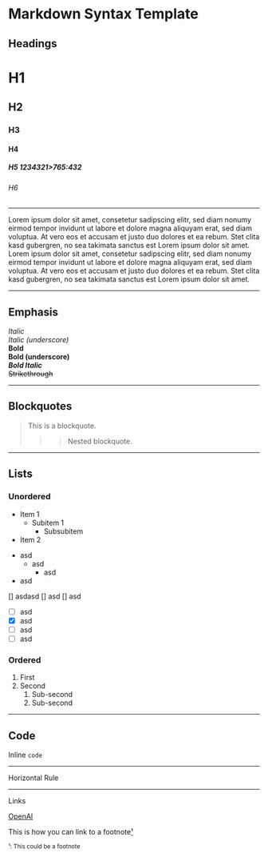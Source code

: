 # Markdown Syntax Template

## Headings

# H1
## H2
### H3
#### H4
##### H5 1234321>765:432
###### H6

---

Lorem ipsum dolor sit amet, consetetur sadipscing elitr, sed diam nonumy eirmod tempor invidunt ut labore et dolore magna aliquyam erat, sed diam voluptua. At vero eos et accusam et justo duo dolores et ea rebum. Stet clita kasd gubergren, no sea takimata sanctus est Lorem ipsum dolor sit amet. Lorem ipsum dolor sit amet, consetetur sadipscing elitr, sed diam nonumy eirmod tempor invidunt ut labore et dolore magna aliquyam erat, sed diam voluptua. At vero eos et accusam et justo duo dolores et ea rebum. Stet clita kasd gubergren, no sea takimata sanctus est Lorem ipsum dolor sit amet.

***

## Emphasis

*Italic*  
_Italic (underscore)_  
**Bold**  
__Bold (underscore)__  
***Bold Italic***  
~~Strikethrough~~

---

## Blockquotes

> This is a blockquote.
>>> Nested blockquote.

---

## Lists

### Unordered

- Item 1
  - Subitem 1
    - Subsubitem
- Item 2

* asd
  * asd
    * asd
* asd

[] asdasd
[] asd 
[] asd

- [ ] asd
- [x] asd
- [ ] asd
- [ ] asd

### Ordered

1. First
2. Second
   1. Sub-second
   2. Sub-second

---

## Code

Inline `code`

---

Horizontal Rule

___ 

Links

[OpenAI](https://www.openai.com)

This is how you can link to a footnote[¹](#footnotes)

<small id="footnotes">¹: This could be a footnote</small>